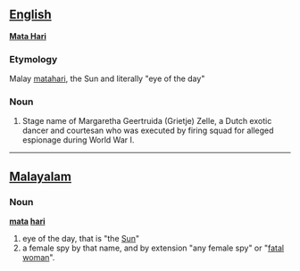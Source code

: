 ==[[English]]==
'''[[Mata Hari]]'''

===Etymology===
Malay [[matahari]], the Sun and literally "eye of the day"

===Noun===
# Stage name of Margaretha Geertruida (Grietje) Zelle, a Dutch exotic dancer and courtesan who was executed by firing squad for alleged espionage during World War I.


----

==[[Malayalam]]==

===Noun===
'''[[mata]] [[hari]]'''

# eye of the day, that is "the [[Sun]]"
# a female spy by that name, and by extension "any female spy" or "[[fatal woman]]".
